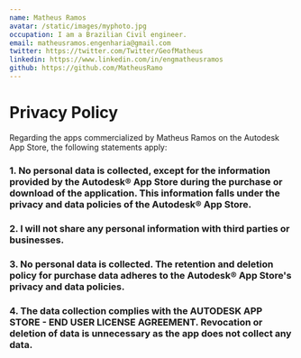 ```yaml
---
name: Matheus Ramos
avatar: /static/images/myphoto.jpg
occupation: I am a Brazilian Civil engineer.
email: matheusramos.engenharia@gmail.com
twitter: https://twitter.com/Twitter/GeofMatheus
linkedin: https://www.linkedin.com/in/engmatheusramos
github: https://github.com/MatheusRamo
---
```

# Privacy Policy 

Regarding the apps commercialized by Matheus Ramos on the Autodesk App Store, the following statements apply:

### 1. No personal data is collected, except for the information provided by the Autodesk® App Store during the purchase or download of the application. This information falls under the privacy and data policies of the Autodesk® App Store.
### 2. I will not share any personal information with third parties or businesses.
### 3. No personal data is collected. The retention and deletion policy for purchase data adheres to the Autodesk® App Store's privacy and data policies.
### 4. The data collection complies with the AUTODESK APP STORE - END USER LICENSE AGREEMENT. Revocation or deletion of data is unnecessary as the app does not collect any data. 